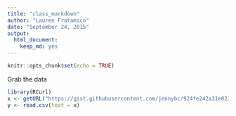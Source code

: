 ```yaml
---
title: "class_markdown"
author: "Lauren Fratamico"
date: "September 24, 2015"
output: 
  html_document: 
    keep_md: yes
---
```


```r
knitr::opts_chunk$set(echo = TRUE)
```


Grab the data
```r
library(RCurl)
x <- getURL("https://gist.githubusercontent.com/jennybc/924fe242a31e0239762f/raw/ea615f4a811a6e9e8a1fe95020a4407785181a21/2015_STAT545_enrollment.csv")
y <- read.csv(text = x)
```


